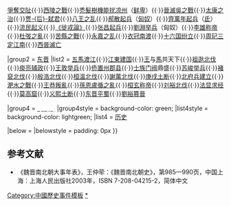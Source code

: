 {{Navbox
|name = 晉朝歷史事件
|title = [[晋朝]][[晋朝历史|歷史]]
|state = {{{state|autocollapse}}}
|listclass = hlist

|group1 = [[西晋]]
|list1 = [[司馬炎|司馬炎篡魏]]{{·}}[[交阯之亂|爭奪交阯]]{{·}}[[西陵之戰]]{{·}}[[禿髮樹機能|禿髮樹機能扰凉州]]（[[鲜卑]]）{{·}}[[晉滅吳之戰]]{{·}}[[太康之治]]{{·}}[[賈南風|贾-{后}-弑君]]{{·}}[[八王之乱]]{{·}}[[郝散|郝散起兵]]（[[匈奴]]）{{·}}[[齐万年|齊萬年起兵]]（[[氐]]）{{·}}[[西晋末年流民起义|流民起义]]{{·}}[[徙戎論|《徙戎論》]]{{·}}[[张昌|张昌起兵]]{{·}}[[劉淵|劉淵举兵]]（匈奴）{{·}}[[李雄 (十六國)|李雄称帝]]{{·}}[[杜弢|杜弢之亂]]{{·}}[[苦縣之戰]]{{·}}[[永嘉之乱]]{{·}}[[衣冠南渡]]{{·}}[[五胡十六国|十六国纷立]]{{·}}[[周玘|周玘三定江南]]{{·}}[[五胡乱华|西晉滅亡]]

|group2 = [[东晋]]
|list2 = [[五馬渡江]]{{·}}[[东晋|江東建国]]{{·}}[[王敦|王]]与[[司马睿|馬]]共天下{{·}}[[祖逖北伐]]{{·}}[[庾亮|庾亮辅政]]{{·}}[[王敦之乱|王敦举兵]]{{·}}[[侨置|侨置州郡县]]{{·}}[[士族 (中国)|士族]][[门阀]]鼎盛{{·}}[[蘇峻之亂|苏峻举兵]]{{·}}[[褚裒|褚裒北伐]]{{·}}[[殷浩|殷浩北伐]]{{·}}[[桓溫北伐]]{{·}}[[謝萬|謝萬北伐]]{{·}}[[庚戌土断]]{{·}}[[北府军|北府兵建立]]{{·}}[[淝水之戰]]{{·}}[[王恭叛亂]]{{·}}[[孫恩盧循之亂]]{{·}}[[桓玄|桓玄称帝]]{{·}}[[刘裕北伐]]{{·}}[[法显|法显求经]]{{·}}[[莫高窟]]{{·}}[[义熙土断]]{{·}}[[晉滅譙蜀之戰|东晋平蜀]]{{·}}[[宋武帝|劉裕篡晉]]

|group4 = [[專門史|<span style="color:white;">專門史</span>]]
|group4style = background-color: green;
|list4style = background-color: lightgreen;
|list4 = [[晋朝历史|历史]]

|below = {{中國歷史事件|晉朝}}
|belowstyle = padding: 0px
}}<noinclude>

== 参考文献 ==
* 《魏晋南北朝大事年表》，王仲荦：《魏晋南北朝史》，第985—990页，中国上海：上海人民出版社2003年，ISBN 7-208-04215-2，简体中文

[[Category:中國歷史事件模板]]
[[Category:晉朝歷史事件|*]]
[[Category:晉朝模板| ]]
</noinclude>